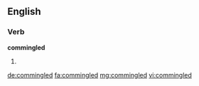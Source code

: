 ==English==

===Verb===
'''commingled'''

# {{past of|commingle}}

[[de:commingled]]
[[fa:commingled]]
[[mg:commingled]]
[[vi:commingled]]